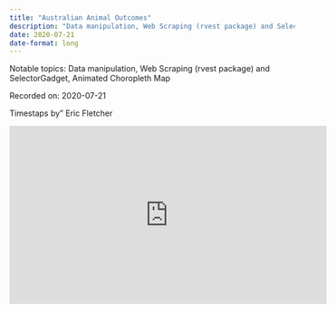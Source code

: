```yaml
---
title: "Australian Animal Outcomes"
description: "Data manipulation, Web Scraping (rvest package) and SelectorGadget, Animated Choropleth Map"
date: 2020-07-21
date-format: long
---
```


Notable topics: Data manipulation, Web Scraping (rvest package) and SelectorGadget, Animated Choropleth Map

Recorded on: 2020-07-21

Timestaps by" Eric Fletcher


<iframe width="560" height="315" src="https://www.youtube.com/embed/E2amEz_upzU" title="YouTube video player" frameborder="0" allow="accelerometer; autoplay; clipboard-write; encrypted-media; gyroscope; picture-in-picture" allowfullscreen></iframe>
